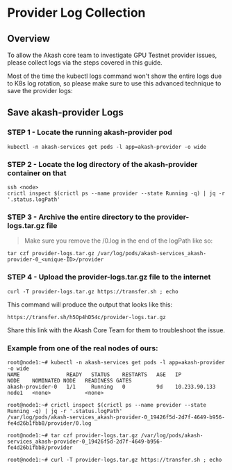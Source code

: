 # Provider Log Collection

## Overview

To allow the Akash core team to investigate GPU Testnet provider issues, please collect logs via the steps covered in this guide.

Most of the time the kubectl logs command won't show the entire logs due to K8s log rotation, so please make sure to use this advanced technique to save the provider logs:

## Save akash-provider Logs

### STEP 1 - Locate the running akash-provider pod

```
kubectl -n akash-services get pods -l app=akash-provider -o wide
```

### STEP 2 - Locate the log directory of the akash-provider container on that

```
ssh <node>
crictl inspect $(crictl ps --name provider --state Running -q) | jq -r '.status.logPath'
```

### STEP 3 - Archive the entire directory to the provider-logs.tar.gz file

> Make sure you remove the /0.log in the end of the logPath like so:

```
tar czf provider-logs.tar.gz /var/log/pods/akash-services_akash-provider-0_<unique-ID>/provider
```

### STEP 4 - Upload the provider-logs.tar.gz file to the internet

```
curl -T provider-logs.tar.gz https://transfer.sh ; echo
```

This command will produce the output that looks like this:

```
https://transfer.sh/h5Op4hD54c/provider-logs.tar.gz
```

Share this link with the Akash Core Team for them to troubleshoot the issue.

### Example from one of the real nodes of ours:

```
root@node1:~# kubectl -n akash-services get pods -l app=akash-provider -o wide
NAME               READY   STATUS    RESTARTS   AGE   IP              NODE    NOMINATED NODE   READINESS GATES
akash-provider-0   1/1     Running   0          9d    10.233.90.133   node1   <none>           <none>

root@node1:~# crictl inspect $(crictl ps --name provider --state Running -q) | jq -r '.status.logPath'
/var/log/pods/akash-services_akash-provider-0_19426f5d-2d7f-4649-b956-fe4d26b1fbb8/provider/0.log

root@node1:~# tar czf provider-logs.tar.gz /var/log/pods/akash-services_akash-provider-0_19426f5d-2d7f-4649-b956-fe4d26b1fbb8/provider

root@node1:~# curl -T provider-logs.tar.gz https://transfer.sh ; echo
```
